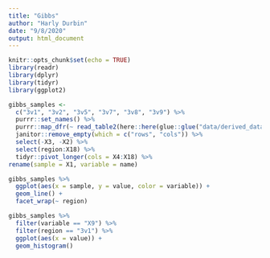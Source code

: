 ---
title: "Gibbs"
author: "Harly Durbin"
date: "9/8/2020"
output: html_document
---

```{r setup, include=FALSE}
knitr::opts_chunk$set(echo = TRUE)
library(readr)
library(dplyr)
library(tidyr)
library(ggplot2)
```

```{r, fig.width=10, fig.height=10}
gibbs_samples <-
  c("3v1", "3v2", "3v5", "3v7", "3v8", "3v9") %>%
  purrr::set_names() %>% 
  purrr::map_dfr(~ read_table2(here::here(glue::glue("data/derived_data/varcomp_ww/iter1/{.x}/postgibbs_samples")), col_names = FALSE), .id = "region") %>% 
  janitor::remove_empty(which = c("rows", "cols")) %>% 
  select(-X3, -X2) %>% 
  select(region:X18) %>% 
  tidyr::pivot_longer(cols = X4:X18) %>%
rename(sample = X1, variable = name)
```


```{r, fig.width=10, fig.height=10}
gibbs_samples %>% 
  ggplot(aes(x = sample, y = value, color = variable)) +
  geom_line() +
  facet_wrap(~ region)

```

```{r, fig.width=5, fig.height=5}
gibbs_samples %>% 
  filter(variable == "X9") %>% 
  filter(region == "3v1") %>% 
  ggplot(aes(x = value)) +
  geom_histogram()

```